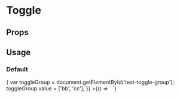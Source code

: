 
# Toggle
<Meta
  title='Toggle Group'
  component='fw-toggle-group'
   />

## Props

<Props of="fw-toggle-group"/>

## Usage

### Default
<Preview>
<Story 
    name='Default'
    play={({ canvasElement }) => {
       var toggleGroup = document.getElementById('test-toggle-group');
        toggleGroup.value = ['bb', 'cc'];
    }}
>{() => 
   `<fw-toggle-group
    id="test-toggle-group"
    name="Test toggle group"
    selected-values="bb,cc"
    multiple="true"
>
  <fw-toggle-group-button
    header="Header A"
    description="This is a sample description of the card component."
    value="aa"
  ></fw-toggle-group-button>
  <fw-toggle-group-button
    header="Header B"
    description="This is a sample description of the card component."
    value="bb"
  ></fw-toggle-group-button>
  <fw-toggle-group-button
    header="Header C"
    description="This is a sample description of the card component."
    value="cc"
  ></fw-toggle-group-button>
  <fw-toggle-group-button header="Header D" value="dd"></fw-toggle-group-button>
  <fw-toggle-group-button header="Header E" value="ee"></fw-toggle-group-button>
  <fw-toggle-group-button header="Header F" value="ff"></fw-toggle-group-button>
</fw-toggle-group>`}
</Story>
</Preview>

